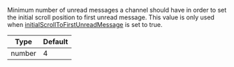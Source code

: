 Minimum number of unread messages a channel should have in order to set the initial scroll position to first unread message.
This value is only used when [initialScrollToFirstUnreadMessage](../../../ui-components/channel/channel.mdx#initialscrolltofirstunreadmessage) is set to true.

| Type   | Default |
| ------ | ------- |
| number | 4       |
